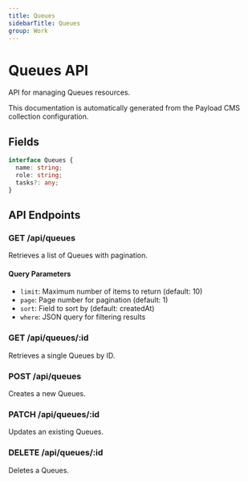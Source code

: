 ```yaml
---
title: Queues
sidebarTitle: Queues
group: Work
---
```



# Queues API

API for managing Queues resources.

<Callout type="info">
  This documentation is automatically generated from the Payload CMS collection configuration.
</Callout>


## Fields

```typescript
interface Queues {
  name: string;
  role: string;
  tasks?: any;
}
```




## API Endpoints

### GET /api/queues
Retrieves a list of Queues with pagination.

#### Query Parameters
- `limit`: Maximum number of items to return (default: 10)
- `page`: Page number for pagination (default: 1)
- `sort`: Field to sort by (default: createdAt)
- `where`: JSON query for filtering results

### GET /api/queues/:id
Retrieves a single Queues by ID.

### POST /api/queues
Creates a new Queues.

### PATCH /api/queues/:id
Updates an existing Queues.

### DELETE /api/queues/:id
Deletes a Queues.

